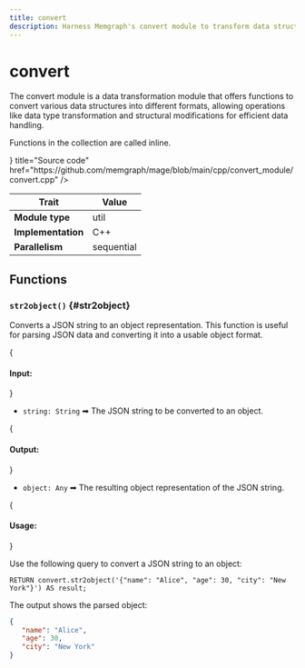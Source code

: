 ```yaml
---
title: convert
description: Harness Memgraph's convert module to transform data structures efficiently. Visualize the potential with detailed documentation and tutorials.
---
```


# convert


The convert module is a data transformation module that offers functions
to convert various data structures into different formats, allowing operations
like data type transformation and structural modifications for efficient data handling.

Functions in the collection are called inline. 


<Cards>
  <Cards.Card
    icon={<GitHub />}
    title="Source code"
    href="https://github.com/memgraph/mage/blob/main/cpp/convert_module/convert.cpp"
  />
</Cards>

| Trait               | Value                                                 |
| ------------------- | ---------- |
| **Module type**     | util       |
| **Implementation**  | C++        |
| **Parallelism**     | sequential |

## Functions

### `str2object()` {#str2object}

Converts a JSON string to an object representation.
This function is useful for parsing JSON data and converting it into a usable object format.

{<h4 className="custom-header"> Input: </h4>}

- `string: String` ➡ The JSON string to be converted to an object.

{<h4 className="custom-header"> Output: </h4>}

- `object: Any` ➡ The resulting object representation of the JSON string.

{<h4 className="custom-header"> Usage: </h4>}

Use the following query to convert a JSON string to an object:

```cypher
RETURN convert.str2object('{"name": "Alice", "age": 30, "city": "New York"}') AS result;
```

The output shows the parsed object:

```json
{
   "name": "Alice",
   "age": 30,
   "city": "New York"
}
```
